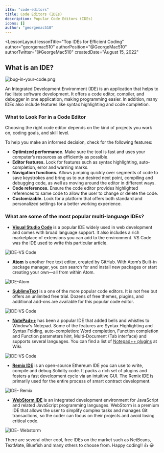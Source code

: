 ```yaml
---
i18n: "code-editors"
title: Code Editors (IDEs)
description: Popular Code Editors (IDEs)
icons: []
author: "georgemac510"
---
```



<LessonLayout
   lessonTitle="Top IDEs for Efficient Coding" 
   author="georgemac510"
   authorPosition="@GeorgeMac510"
   authorTwitter="@GeorgeMac510"
   createdDate="August 15, 2022"
>

## What is an IDE?

![bug-in-your-code.png](/assets/lessons/code-editors/bug-in-your-code.png)

An Integrated Development Environment (IDE) is an application that helps to
facilitate software development. It offers a code editor, compiler, and debugger
in one application, making programming easier. In addition, many IDEs also
include features like syntax highlighting and code completion.

### What to Look For in a Code Editor

Choosing the right code editor depends on the kind of projects you work on,
coding goals, and skill level.

To help you make an informed decision, check for the following features:

- **Optimized performance.** Make sure the tool is fast and uses your computer’s
  resources as efficiently as possible.
- **Editor features.** Look for features such as syntax highlighting,
  auto-completion, error and warning marks.
- **Navigation functions.** Allows jumping quickly over segments of code to save
  keystrokes and bring us to our desired next point, compiling and debugging
  code, as well as moving around the editor in different ways.
- **Code references.** Ensure the code editor provides highlighted references to
  same code to allow the user to change or delete the code.
- **Customizable.** Look for a platform that offers both standard and
  personalized settings for a better working experience.

### What are some of the most popular multi-language IDEs?

- **[Visual Studio Code](https://www.sitepoint.com/visual-studio-code-power-user-guide/)** is
  a popular IDE widely used in web development and comes with broad language
  support. It also includes a rich marketplace of extensions you can add to the
  environment. VS Code was the IDE used to write this particular article.

![IDE-VS Code](/assets/lessons/code-editors/IDE-vscode.png)

- **[Atom](https://atom.io/)** is another free text editor, created by GitHub.
  With Atom’s Built-in package manager, you can search for and install new
  packages or start creating your own—all from within Atom.

![IDE-Atom](/assets/lessons/code-editors/IDE-atom.png)

- **[SublimeText](https://www.sublimetext.com/)** is a one of the more popular
  code editors. It is not free but offers an unlimited free trial. Dozens of
  free themes, plugins, and additional add-ons are available for this popular
  code editor.

![IDE-VS Code](/assets/lessons/code-editors/IDE-sublime-text.png)

- **[NotePad++](https://notepad-plus-plus.org/)** has been a popular IDE that
  added bells and whistles to Window's Notepad. Some of the features are Syntax
  Highlighting and Syntax Folding, auto-completion: Word completion, Function
  completion and Function parameters hint, Multi-Document (Tab interface) and
  supports several languages. You can find a list
  of [Notepad++ plugins](http://docs.notepad-plus-plus.org/index.php?title=Plugin_Central)
  at Wiki.

![IDE-VS Code](/assets/lessons/code-editors/IDE-notepad-2plus.png)

- **[Remix IDE](https://remix.ethereum.org/)** is an open-source Ethereum IDE
  you can use to write, compile and debug Solidity code. It packs a rich set of
  plugins and fosters a fast development cycle via an intuitive GUI. The Remix
  IDE is primarily used for the entire process of smart contract development.

![IDE- Remix](/assets/lessons/code-editors/IDE-remix.png)

- **[WebStorm IDE](https://www.jetbrains.com/webstorm/)** is an integrated
  development environment for JavaScript and related JavaScript programming
  languages. WebStorm is a premium IDE that allows the user to simplify complex
  tasks and manages Git transactions, so the coder can focus on their projects
  and avoid losing critical code.

![IDE- Webstorm](/assets/lessons/code-editors/IDE-webstorm.png)

There are several other cool, free IDEs on the market such as NetBeans,
TextMate, Bluefish and many others to choose from. Happy coding!! 👍 😀

</LessonLayout>
